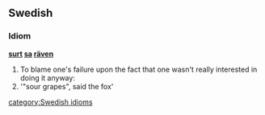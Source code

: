 ==Swedish==
===Idiom===
'''[[sur]]t [[sa]] [[räv]]en'''

#To blame one's failure upon the fact that one wasn't really interested in doing it anyway:
#'"sour grapes", said the fox'

[[category:Swedish idioms]]